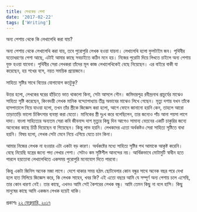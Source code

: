 ```yaml
---
title: লেখকের পেশা
date: '2017-02-22'
tags: ['Writing']
---
```


অন্য পেশায় থেকে কি লেখালেখি করা যায়?

অন্য পেশায় থেকে লেখালেখি করা যায়, তবে পুরোপুরি লেখক হওয়া যায়না। লেখালেখি হলো ফুলটাইম জব। পৃথিবীর যতোধরণের পেশা আছে, এটাই আমার কাছে সবচাইতে কঠিন মনে হয়। নিজের পুরোটা দিয়ে লিখতে চাইলে অন্য পেশায় যুক্ত হওয়া যাবেনা। পৃথিবীর সেরা লেখকরা তাঁদের মূল কাজ লেখালেখিকেই বেছে নিয়েছেন। এর বাইরে বাকী যা করেছেন, হয় শখের বসে, নয়ত সময়িক প্রয়োজনে।

সাহিত্য সৃষ্টির সাথে বিত্তের যোগাযোগ কতটুকু?

উত্তর হলো, লেখকের ঘরের হাঁড়িতে ভাত থাকলো কিনা, সেটা আসলে গৌন। জমিদারপূত্র রবীন্দ্রনাথ প্রাচুর্যের মাঝেও সাহিত্য সৃষ্টি করেছেন, কিংবদন্তী লেখক মানিক বন্দ্যোপাধ্যায় তীব্র অভাবের মাঝেও লিখে গেছেন। মৃত্যু দশায় যখন তাঁকে হাসপাতালে নিয়ে যাওয়া হলো, তখন তাঁর স্ত্রীকে জিজ্ঞেস করা হলো, আগে ফোনে জানানো হয়নি কেন, তাহলে আরো তাড়াতাড়ি ভালো চিকিৎসার ব্যবস্থা করা যেতো। মানিকের স্ত্রী দুঃখ করে বলেছিলেন, তার জন্যেও পাঁচ আনা পয়সা লাগে দাদা। বাংলা সাহিত্যের অন্যতম সেরা কবি জীবনান্দ দাশ মৃত্যুর কিছু দিন আগেও সামান্য বেতনের একটি চাকুরির জন্যে অনেকের কাছে চিঠি দিয়েছেন বা গিয়েছেন। কিন্তু লাভ হয়নি। লেখকদের এতো অর্থকষ্টও সেরা সাহিত্য সৃষ্টিতে বাধা হয়নি। বিষয় হলো, লেখক সেটা মেনে নিয়ে এগিয়ে যেতে চান কিনা।

আমার নিজের লেখক না হওয়ার এটা একটা বড় কারণ। অর্থকষ্টের মধ্যে সাহিত্য সৃষ্টির পথ আমাকে আকৃষ্ট করেনি। বেছে নিয়েছি যন্ত্রের জন্যে পদ্য লেখার পেশা। সেটাও কম সৃষ্টিশীল আনন্দের নয়। আর্থিকভাবে মোটামুটি স্বাধীন হতে পারলে হয়তোবা লেখালেখিতে একসময় পুরোপুরি মনোযোগ দিতে পারবো।

কিন্তু একটা জিনিস অনেক মজা লাগে। দেশে থাকার সময় হঠাৎ ছোটবেলার কোন বন্ধুর সাথে অনেক বছর পরে দেখা হলে হাত মিলিয়ে জিজ্ঞেস করে, কি লেখক সাহেব, খবর কি? এই এতো বছরে আমি যে সম্পূর্ণ অন্য পেশায় চলে এসেছি, তার কোন ধারণা নেই। তার কাছে, এখনও আমি সেই কৈশরের লেখক বন্ধু। আমি তেমন কিছু না বলে হাসি। কিছু মানুষের কাছে আমি একজন লেখক হয়েই থাকি।

প্রকাশঃ [২২ ফেব্রুয়ারি, ২০১৭](https://www.facebook.com/ashraful.alam/posts/10154140303905583)
